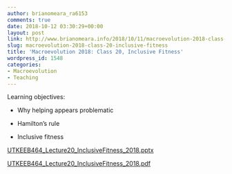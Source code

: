 ```yaml
---
author: brianomeara_ra6153
comments: true
date: 2018-10-12 03:30:29+00:00
layout: post
link: http://www.brianomeara.info/2018/10/11/macroevolution-2018-class-20-inclusive-fitness/
slug: macroevolution-2018-class-20-inclusive-fitness
title: 'Macroevolution 2018: Class 20, Inclusive Fitness'
wordpress_id: 1548
categories:
- Macroevolution
- Teaching
---
```


Learning objectives:



 	
  * Why helping appears problematic

 	
  * Hamilton's rule

 	
  * Inclusive fitness


[UTKEEB464_Lecture20_InclusiveFitness_2018.pptx](http://www.brianomeara.info/wp-content/uploads/2018/10/UTKEEB464_Lecture20_InclusiveFitness_2018.pptx)

[UTKEEB464_Lecture20_InclusiveFitness_2018.pdf](http://www.brianomeara.info/wp-content/uploads/2018/10/UTKEEB464_Lecture20_InclusiveFitness_2018.pdf)
